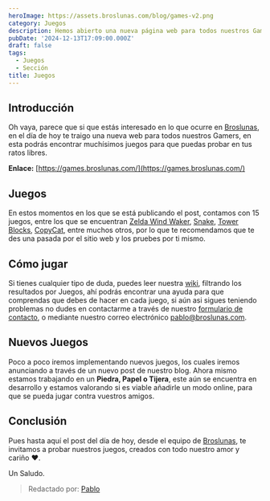 ```yaml
---
heroImage: https://assets.broslunas.com/blog/games-v2.png
category: Juegos
description: Hemos abierto una nueva página web para todos nuestros Gamers
pubDate: '2024-12-13T17:09:00.000Z'
draft: false
tags:
  - Juegos
  - Sección
title: Juegos
---
```

## Introducción
Oh vaya, parece que si que estás interesado en lo que ocurre en [Broslunas](https://broslunas.com), en el día de hoy te traigo una nueva web para todos nuestros Gamers, en esta podrás encontrar muchísimos juegos para que puedas probar en tus ratos libres.

**Enlace:** [https://games.broslunas.com/](https://games.broslunas.com/)

## Juegos
En estos momentos en los que se está publicando el post, contamos con 15 juegos, entre los que se encuentran [Zelda Wind Waker](https://zelda.broslunas.com), [Snake](https://games.broslunas.com/01-snake/), [Tower Blocks](https://games.broslunas.com/11-towerblocks), [CopyCat](https://games.broslunas.com/09-copycat/), entre muchos otros, por lo que te recomendamos que te des una pasada por el sitio web y los pruebes por ti mismo.

## Cómo jugar
Si tienes cualquier tipo de duda, puedes leer nuestra [wiki](https://broslunas.com/wiki/), filtrando los resultados por Juegos, ahí podrás encontrar una ayuda para que comprendas que debes de hacer en cada juego, si aún asi sigues teniendo problemas no dudes en contactarme a través de nuestro [formulario de contacto](https://broslunas.com/contacto/), o mediante nuestro correo electrónico [pablo@broslunas.com](mailto:pablo@broslunas.com).

## Nuevos Juegos
Poco a poco iremos implementando nuevos juegos, los cuales iremos anunciando a través de un nuevo post de nuestro blog. Ahora mismo estamos trabajando en un **Piedra, Papel o Tijera**, este aún se encuentra en desarrollo y estamos valorando si es viable añadirle un modo online, para que se pueda jugar contra vuestros amigos.

## Conclusión
Pues hasta aquí el post del día de hoy, desde el equipo de [Broslunas](https://broslunas.com), te invitamos a probar nuestros juegos, creados con todo nuestro amor y cariño ❤️.

Un Saludo.

> Redactado por: [Pablo](mailto:pablo@broslunas.com)